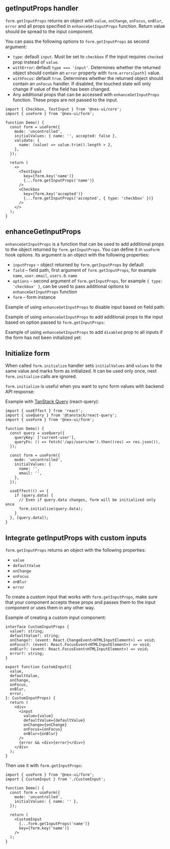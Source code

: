 

## getInputProps handler

`form.getInputProps` returns an object with `value`, `onChange`, `onFocus`, `onBlur`, `error`
and all props specified in `enhanceGetInputProps` function. Return value should be spread to the input component.

You can pass the following options to `form.getInputProps` as second argument:

- `type`: default `input`. Must be set to `checkbox` if the input requires `checked` prop instead of `value`.
- `withError`: default `type === 'input'`. Determines whether the returned object should contain an `error` property with
  `form.errors[path]` value.
- `withFocus`: default `true`. Determines whether the returned object should contain an `onFocus` handler. If disabled, the touched
  state will only change if value of the field has been changed.
- Any additional props that can be accessed with `enhanceGetInputProps` function. These props are not passed to the input.

```tsx
import { Checkbox, TextInput } from '@nex-ui/core';
import { useForm } from '@nex-ui/form';

function Demo() {
  const form = useForm({
    mode: 'uncontrolled',
    initialValues: { name: '', accepted: false },
    validate: {
      name: (value) => value.trim().length > 2,
    },
  });

  return (
    <>
      <TextInput
        key={form.key('name')}
        {...form.getInputProps('name')}
      />
      <Checkbox
        key={form.key('accepted')}
        {...form.getInputProps('accepted', { type: 'checkbox' })}
      />
    </>
  );
}
```

## enhanceGetInputProps

`enhanceGetInputProps` is a function that can be used to add additional props to the object returned by `form.getInputProps`.
You can define it in `useForm` hook options. Its argument is an object with the following properties:

- `inputProps` – object returned by `form.getInputProps` by default
- `field` – field path, first argument of `form.getInputProps`, for example `name`, `user.email`, `users.0.name`
- `options` – second argument of `form.getInputProps`, for example `{ type: 'checkbox' }`, can be used to pass additional
  options to `enhanceGetInputProps` function
- `form` – form instance

Example of using `enhanceGetInputProps` to disable input based on field path:

<Demo data={FormDemos.enhanceGetInputProps} />

Example of using `enhanceGetInputProps` to add additional props to the input based on option passed to `form.getInputProps`:

<Demo data={FormDemos.enhanceGetInputPropsOptions} />

Example of using `enhanceGetInputProps` to add `disabled` prop to all inputs if the form
has not been initialized yet:

<Demo data={FormDemos.enhanceGetInputPropsForm} />

## Initialize form

When called `form.initialize` handler sets `initialValues` and `values` to the same value
and marks form as initialized. It can be used only once, next `form.initialize` calls
are ignored.

`form.initialize` is useful when you want to sync form values with backend API response:

<Demo data={FormDemos.initialize} />

Example with [TanStack Query](https://tanstack.com/query/latest) (react-query):

```tsx
import { useEffect } from 'react';
import { useQuery } from '@tanstack/react-query';
import { useForm } from '@nex-ui/form';

function Demo() {
  const query = useQuery({
    queryKey: ['current-user'],
    queryFn: () => fetch('/api/users/me').then((res) => res.json()),
  });

  const form = useForm({
    mode: 'uncontrolled',
    initialValues: {
      name: '',
      email: '',
    },
  });

  useEffect(() => {
    if (query.data) {
      // Even if query.data changes, form will be initialized only once
      form.initialize(query.data);
    }
  }, [query.data]);
}
```

## Integrate getInputProps with custom inputs

`form.getInputProps` returns an object with the following properties:

- `value`
- `defaultValue`
- `onChange`
- `onFocus`
- `onBlur`
- `error`

To create a custom input that works with `form.getInputProps`, make sure that your component
accepts these props and passes them to the input component or uses them in any other way.

Example of creating a custom input component:

```tsx
interface CustomInputProps {
  value?: string;
  defaultValue?: string;
  onChange?: (event: React.ChangeEvent<HTMLInputElement>) => void;
  onFocus?: (event: React.FocusEvent<HTMLInputElement>) => void;
  onBlur?: (event: React.FocusEvent<HTMLInputElement>) => void;
  error?: string;
}

export function CustomInput({
  value,
  defaultValue,
  onChange,
  onFocus,
  onBlur,
  error,
}: CustomInputProps) {
  return (
    <div>
      <input
        value={value}
        defaultValue={defaultValue}
        onChange={onChange}
        onFocus={onFocus}
        onBlur={onBlur}
      />
      {error && <div>{error}</div>}
    </div>
  );
}
```

Then use it with `form.getInputProps`:

```tsx
import { useForm } from '@nex-ui/form';
import { CustomInput } from './CustomInput';

function Demo() {
  const form = useForm({
    mode: 'uncontrolled',
    initialValues: { name: '' },
  });

  return (
    <CustomInput
      {...form.getInputProps('name')}
      key={form.key('name')}
    />
  );
}
```
